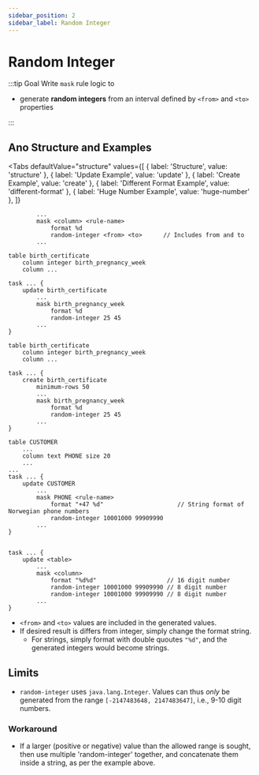 ```yaml
---
sidebar_position: 2
sidebar_label: Random Integer
---
```



# Random Integer

:::tip Goal
Write `mask` rule logic to

- generate **random integers** from an interval defined by `<from>` and `<to>` properties

:::

## Ano Structure and Examples

<Tabs
  defaultValue="structure"
  values={[
    { label: 'Structure', value: 'structure' },
    { label: 'Update Example', value: 'update' },
	{ label: 'Create Example', value: 'create' },
	{ label: 'Different Format Example', value: 'different-format' },
	{ label: 'Huge Number Example', value: 'huge-number' },
  ]}
>

<TabItem value="structure">

```ano
        ...
        mask <column> <rule-name>
            format %d
            random-integer <from> <to>      // Includes from and to
        ...
```

</TabItem>

<TabItem value="update">

```ano
table birth_certificate
	column integer birth_pregnancy_week
    column ...

task ... {
    update birth_certificate
        ...
		mask birth_pregnancy_week
			format %d
			random-integer 25 45
        ...
}
```

</TabItem>

<TabItem value="create">

```ano
table birth_certificate
	column integer birth_pregnancy_week
    column ...

task ... {
    create birth_certificate
        minimum-rows 50
        ...
		mask birth_pregnancy_week
			format %d
			random-integer 25 45
        ...
}

```

</TabItem>

<TabItem value="different-format">

```ano
table CUSTOMER
    ...
    column text PHONE size 20
    ...
...
task ... {
    update CUSTOMER
        ...
        mask PHONE <rule-name>
            format "+47 %d"                     // String format of Norwegian phone numbers
            random-integer 10001000 99909990
        ...
}
```

</TabItem>

<TabItem value="huge-number">

```ano

task ... {
    update <table>
        ...
        mask <column>
            format "%d%d"                    // 16 digit number
            random-integer 10001000 99909990 // 8 digit number
            random-integer 10001000 99909990 // 8 digit number
        ...
}
```

</TabItem>

</Tabs>

- `<from>` and `<to>` values are included in the generated values.
- If desired result is differs from integer, simply change the format string.
  - For strings, simply format with double quoutes `"%d"`, and the generated integers would become strings.

## Limits

- `random-integer` uses `java.lang.Integer`. Values can thus _only_ be generated from the range `[-2147483648, 2147483647]`, i.e., 9-10 digit numbers.

### Workaround

- If a larger (positive or negative) value than the allowed range is sought, then use multiple 'random-integer' together, and concatenate them inside a string, as per the example above.
